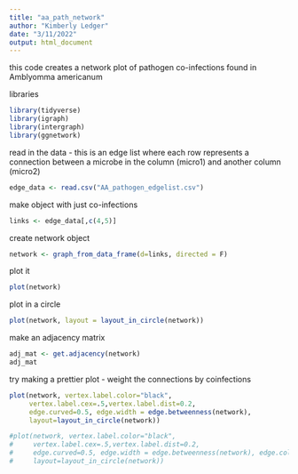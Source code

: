 ```yaml
---
title: "aa_path_network"
author: "Kimberly Ledger"
date: "3/11/2022"
output: html_document
---
```


this code creates a network plot of pathogen co-infections found in Amblyomma americanum 

libraries
```r
library(tidyverse)
library(igraph)
library(intergraph)
library(ggnetwork)
```


read in the data - this is an edge list where each row represents a connection between a microbe in the column (micro1) and another column (micro2)
```r
edge_data <- read.csv("AA_pathogen_edgelist.csv")
```

make object with just co-infections 
```r
links <- edge_data[,c(4,5)]
```

create network object
```r
network <- graph_from_data_frame(d=links, directed = F)
```

plot it 
```r
plot(network)
```

plot in a circle
```r
plot(network, layout = layout_in_circle(network))
```

make an adjacency matrix 

```r
adj_mat <- get.adjacency(network)
adj_mat
```



try making a prettier plot - weight the connections by coinfections 
```r
plot(network, vertex.label.color="black", 
     vertex.label.cex=.5,vertex.label.dist=0.2, 
     edge.curved=0.5, edge.width = edge.betweenness(network),
     layout=layout_in_circle(network))

#plot(network, vertex.label.color="black", 
#     vertex.label.cex=.5,vertex.label.dist=0.2, 
#     edge.curved=0.5, edge.width = edge.betweenness(network), edge.color = edge.betweenness(network),
#     layout=layout_in_circle(network))
```






